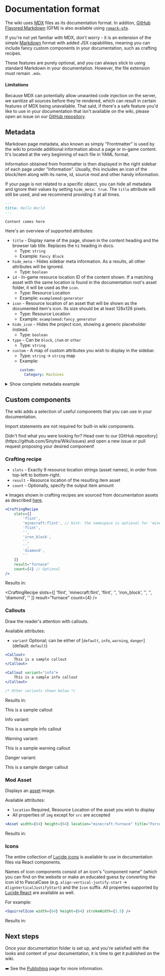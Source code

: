 
# Documentation format

The wiki uses [MDX](https://mdxjs.com/) files as its documentation format. In additon, [GitHub Flavored Markdown](https://github.github.com/gfm/)
(GFM) is also available using [`remark-gfm`](https://github.com/remarkjs/remark-gfm). 

If you're not yet familiar with MDX, don't worry - it is an extension of the simple [Markdown](https://www.markdownguide.org/)
format with added JSX capabilities, meaning you can include fancy custom components in your documentation,
such as crafting recipes.

These features are purely optional, and you can always stick to using standard Markdown in your documentation. However,
the file extension must remain `.mdx`.

#### Limitations

Because MDX can potentially allow unwanted code injection on the server, we sanitize all sources before they're rendered,
which can result in certain features of MDX being unavailable. That said, if there's a safe feature you'd like to use in
your documentation that isn't available on the wiki, please open an issue on our
[GitHub repository](https://github.com/Sinytra/Wiki/issues).

## Metadata

Markdown page metadata, also known as simply "Frontmatter" is used by the wiki to provide additional information about
a page or in-game content. It's located at the very beginning of each file in YAML format.

Information obtained from frontmatter is then displayed in the right sidebar of each page under "Information".
Usually, this includes an icon of the block/item along with its name, id, source mod and other handy information.

If your page is not related to a specific object, you can hide all metadata and ignore their values by setting
`hide_meta: true`. The `title` attribute will still be used, and we recommend providing it at all times.

```markdown
---
title: Hello World
---

Content comes here
```

Here's an overview of supported attributes:

- `title` - Display name of the page, shown in the content heading and the browser tab title.
Replaces the `h1` heading in docs.
  - Type: `string`
  - Example: `Fancy Block`
- `hide_meta` - Hides sidebar meta information. As a results, all other attributes will be ignored.
  - Type: `boolean`
- `id` - In-game resource location ID of the content shown. If a matching asset with the same location is found in the
documentation root's asset folder, it will be used as the `icon`.
  - Type: Resource Location
  - Example: `examplemod:generator`
- `icon` - Resource location of an asset that will be shown as the documented item's icon. Its size should be at least
128x128 pixels.
  - Type: Resource Location
  - Example: `examplemod:fancy_generator`
- `hide_icon` - Hides the project icon, showing a generic placeholder instead.
  - Type: `boolean`
- `type` - Can be `block`, `item` or `other`
  - Type: `string`
- `custom` - A map of custom attributes you wish to display in the sidebar.
  - Type: `string` -> `string` map
  - Example:
    ```yaml
    custom:
      Category: Machines
    ```

<details>
    <summary>Show complete metadata example</summary>
    
    ```markdown
    ---
    title: Generator
    id: examplemod:generator
    icon: examplemod:fancy_generator
    type: block
    custom:
      Subcategory: Machines
    ---
    
    Content comes here
    ```
</details>

## Custom components

The wiki adds a selection of useful components that you can use in your documentation.

Import statements are not required for built-in wiki components.

<Callout>
    Didn't find what you were looking for? Head over to our [GitHub repository](https://github.com/Sinytra/Wiki/issues)
    and open a new issue or pull request proposing your desired component!
</Callout>

### Crafting recipe

- `slots` - Exactly 9 resource location strings (asset names), in order from top-left to bottom-right.
- `result` - Resource location of the resulting item asset
- `count` - Optionally, specify the output item amount

※ Images shown in crafting recipes are sourced from documentation assets as described [here](./devs#assets).

```jsx 
<CraftingRecipe
    slots={[
        'flint',
        'minecraft:flint', // Hint: the namespace is optional for 'minecraft' items
        'flint',
        '',
        'iron_block',
        '',
        '',
        'diamond',
        ''
    ]}
    result="furnace"
    count={4} // Optional
/>
```

Results in:

<CraftingRecipe
    slots={[
        'flint',
        'minecraft:flint',
        'flint',
        '',
        'iron_block',
        '',
        '',
        'diamond',
        ''
    ]}
    result="furnace"
    count={4}
/>

### Callouts

Draw the reader's attention with callouts.

Available attributes:
- `variant` Optional; can be either of [`default`, `info`, `warning`, `danger`] (default: `default`)

```jsx
<Callout>
    This is a sample callout
</Callout>

<Callout variant="info">
    This is a sample info callout
</Callout>

/* Other variants shown below */
```

Results in:

<Callout>This is a sample callout</Callout>

Info variant:

<Callout variant="info">This is a sample info callout</Callout>

Warning variant:

<Callout variant="warning">This is a sample warning callout</Callout>

Danger variant:

<Callout variant="danger">This is a sample danger callout</Callout>

### Mod Asset

Displays an [asset](./devs#assets) image.

Available attributes:
- `location` Required, Resource Location of the asset you wish to display
- All properties of `img` except for `src` are accepted

```jsx
<Asset width={64} height={64} location="minecraft:furnace" title="Force Field Projector" />
```

Results in:

<Asset width={64} height={64} location="minecraft:furnace" title="Force Field Projector" />

### Icons

The entire collection of [Lucide icons](https://lucide.dev/icons/) is available to use in documentation files via
React components.

Names of icon components consist of an icon's "component name" (which you can find on the website or make an educated
guess by converting the icon id to PascalCase (e.g. `align-vertical-justify-start` -> `AlignVerticalJustifyStart`)
and the `Icon` suffix. All properties supported by [Lucide React](https://lucide.dev/guide/packages/lucide-react) are
available as well.

For example:

```jsx
<SquirrelIcon width={64} height={64} strokeWidth={1.5} />
```

Results in:

<SquirrelIcon width={64} height={64} strokeWidth={1.5} />

## Next steps

Once your documentation folder is set up, and you're satisfied with the looks and content of your documentation,
it is time to get it published on the wiki.

➡️ See the [Publishing](./publishing) page for more information.